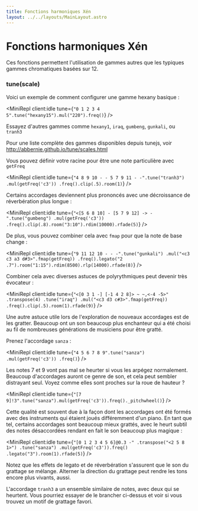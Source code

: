 ```yaml
---
title: Fonctions harmoniques Xén
layout: ../../layouts/MainLayout.astro
---
```



# Fonctions harmoniques Xén

Ces fonctions permettent l'utilisation de gammes autres que les typiques gammes chromatiques basées sur 12.

### tune(scale)

<JsDoc client:idle name="tune" h={0} />

Voici un exemple de comment configurer une gamme hexany basique :

<MiniRepl client:idle tune={`"0 1 2 3 4 5".tune("hexany15").mul("220").freq()`} />

Essayez d'autres gammes comme `hexany1`, `iraq`, `gumbeng`, `gunkali`, ou `tranh3`

Pour une liste complète des gammes disponibles depuis tunejs, voir http://abbernie.github.io/tune/scales.html

Vous pouvez définir votre racine pour être une note particulière avec `getFreq`

<MiniRepl
  client:idle
  tune={`"4 8 9 10 - - 5 7 9 11 - -".tune("tranh3")
    .mul(getFreq('c3'))
    .freq().clip(.5).room(1)`}
/>

Certains accordages deviennent plus prononcés avec une décroissance de réverbération plus longue :

<MiniRepl
  client:idle
  tune={`"<[5 6 8 10] - [5 7 9 12] -> -".tune("gumbeng")
  .mul(getFreq('c3'))
  .freq().clip(.8).room("3:10").rdim(10000).rfade(5)`}
/>

De plus, vous pouvez combiner cela avec `fmap` pour que la note de base change :

<MiniRepl
  client:idle
  tune={`"9 11 12 10 - - -".tune("gunkali")
  .mul("<c3 c3 a3 d#3>".fmap(getFreq))
  .freq().legato("2 .7").room("1:15").rdim(8500).rlp(14000).rfade(8)`}
/>

Combiner cela avec diverses astuces de polyrythmiques peut devenir très évocateur :

<MiniRepl
  client:idle
  tune={`"<[0 3 1 -] [-1 4 2 8]> ~ ~,<-4 -5>"
  .transpose(4)
  .tune("iraq")
  .mul("<c3 d3 c#3>".fmap(getFreq))
  .freq().clip(.5).room(1).rfade(9)`}
/>

Une autre astuce utile lors de l'exploration de nouveaux accordages est de les gratter.
Beaucoup ont un son beaucoup plus enchanteur qui a été choisi au fil de nombreuses générations de musiciens pour être gratté.

Prenez l'accordage `sanza` :

<MiniRepl
  client:idle
  tune={`"4 5 6 7 8 9".tune("sanza")
  .mul(getFreq('c3'))
  .freq()`}
/>

Les notes 7 et 9 vont pas mal se heurter si vous les arpégez normalement. Beaucoup d'accordages auront ce genre de son, et cela peut sembler distrayant seul.
Voyez comme elles sont proches sur la roue de hauteur ?

<MiniRepl client:idle tune={`"[7 9]!3".tune("sanza").mul(getFreq('c3')).freq()._pitchwheel()`} />

Cette qualité est souvent due à la façon dont les accordages ont été formés avec des instruments qui étaient joués différemment d'un piano.
En tant que tel, certains accordages sont beaucoup mieux grattés, avec le heurt subtil des notes désaccordées rendant en fait le son beaucoup plus magique :

<MiniRepl
  client:idle
  tune={`"[0 1 2 3 4 5 6]@0.3 -"
  .transpose("<2 5 8 1>")
  .tune("sanza")
  .mul(getFreq('c3')).freq()
  .legato("3").room(1).rfade(5)`}
/>

Notez que les effets de legato et de réverbération s'assurent que le son du grattage se mélange. Alterner la direction du grattage peut rendre les
tons encore plus vivants, aussi.

L'accordage `tranh3` a un ensemble similaire de notes, avec deux qui se heurtent. Vous pourriez essayer de le brancher ci-dessus et voir si vous trouvez un motif de grattage favori.
